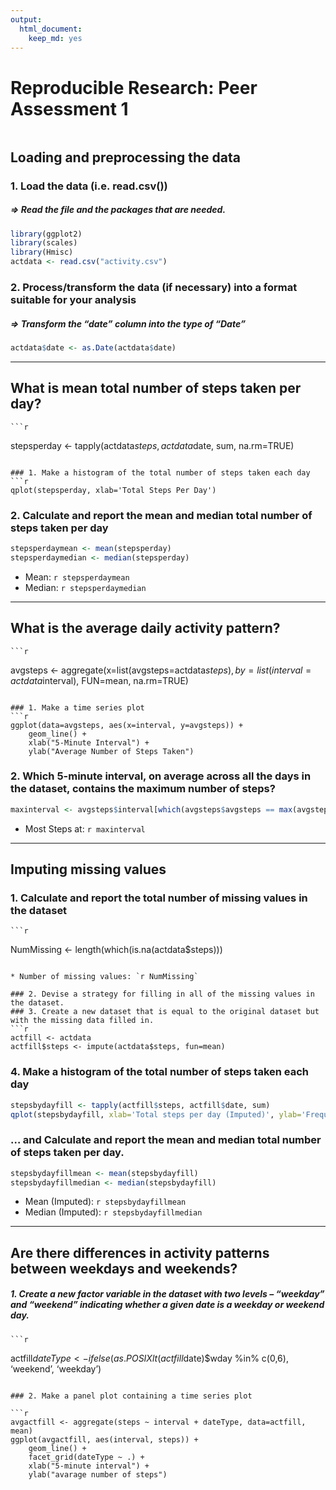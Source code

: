 ---
output: 
  html_document: 
    keep_md: yes
---
# Reproducible Research: Peer Assessment 1

```{r, echo=FALSE, results='hide', warning=FALSE, message=FALSE}

```

## Loading and preprocessing the data
### 1. Load the data (i.e. read.csv())
##### => Read the file and the packages that are needed.
```{r, results='markup', warning=TRUE, message=TRUE}
library(ggplot2)
library(scales)
library(Hmisc)
actdata <- read.csv("activity.csv")
```
### 2. Process/transform the data (if necessary) into a format suitable for your analysis
##### => Transform the "date" column into the type of "Date"
```{r}
actdata$date <- as.Date(actdata$date)
```

-----

## What is mean total number of steps taken per day?
    ```{r}
stepsperday <- tapply(actdata$steps, actdata$date, sum, na.rm=TRUE)
```

### 1. Make a histogram of the total number of steps taken each day
```{r}
qplot(stepsperday, xlab='Total Steps Per Day')
```

### 2. Calculate and report the mean and median total number of steps taken per day
```{r}
stepsperdaymean <- mean(stepsperday)
stepsperdaymedian <- median(stepsperday)
```
* Mean: `r stepsperdaymean`
* Median:  `r stepsperdaymedian`

-----
    
## What is the average daily activity pattern?
    ```{r}
avgsteps <- aggregate(x=list(avgsteps=actdata$steps), by=list(interval=actdata$interval), FUN=mean, na.rm=TRUE)
```

### 1. Make a time series plot
```{r}
ggplot(data=avgsteps, aes(x=interval, y=avgsteps)) +
    geom_line() +
    xlab("5-Minute Interval") +
    ylab("Average Number of Steps Taken") 
```

### 2. Which 5-minute interval, on average across all the days in the dataset, contains the maximum number of steps?
```{r}
maxinterval <- avgsteps$interval[which(avgsteps$avgsteps == max(avgsteps$avgsteps))]
```

* Most Steps at: `r maxinterval`

----
    
## Imputing missing values
### 1. Calculate and report the total number of missing values in the dataset 
    ```{r}
NumMissing <- length(which(is.na(actdata$steps)))
```

* Number of missing values: `r NumMissing`

### 2. Devise a strategy for filling in all of the missing values in the dataset.
### 3. Create a new dataset that is equal to the original dataset but with the missing data filled in.
```{r}
actfill <- actdata
actfill$steps <- impute(actdata$steps, fun=mean)
```


### 4. Make a histogram of the total number of steps taken each day 
```{r}
stepsbydayfill <- tapply(actfill$steps, actfill$date, sum)
qplot(stepsbydayfill, xlab='Total steps per day (Imputed)', ylab='Frequency using binwith 500', binwidth=500)
```

### ... and Calculate and report the mean and median total number of steps taken per day. 
```{r}
stepsbydayfillmean <- mean(stepsbydayfill)
stepsbydayfillmedian <- median(stepsbydayfill)
```
* Mean (Imputed): `r stepsbydayfillmean`
* Median (Imputed):  `r stepsbydayfillmedian`


----
    
## Are there differences in activity patterns between weekdays and weekends?
##### 1. Create a new factor variable in the dataset with two levels – “weekday” and “weekend” indicating whether a given date is a weekday or weekend day.
    
    ```{r}
actfill$dateType <-  ifelse(as.POSIXlt(actfill$date)$wday %in% c(0,6), 'weekend', 'weekday')
```

### 2. Make a panel plot containing a time series plot

```{r}
avgactfill <- aggregate(steps ~ interval + dateType, data=actfill, mean)
ggplot(avgactfill, aes(interval, steps)) + 
    geom_line() + 
    facet_grid(dateType ~ .) +
    xlab("5-minute interval") + 
    ylab("avarage number of steps")
```